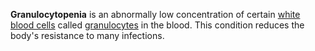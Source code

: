 '''Granulocytopenia''' is an abnormally low concentration of certain [[white blood cell]]s called [[granulocytes]] in the blood. This condition reduces the body's resistance to many infections.